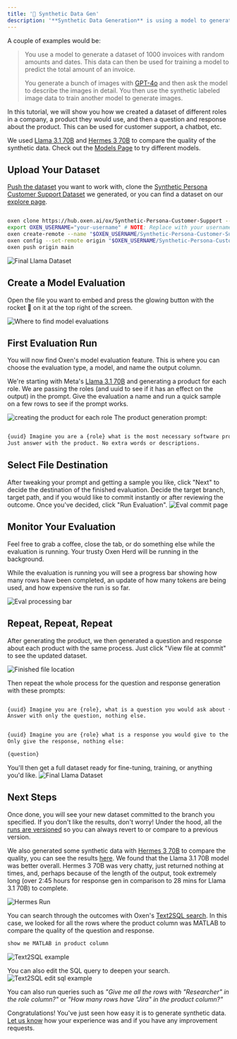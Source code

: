 ```yaml
---
title: '🤖 Synthetic Data Gen'
description: '**Synthetic Data Generation** is using a model to generate data. Instead of just using naturally collected data, you can use a model to augment your data by adding examples, columns, etc. or even generate a completely new dataset.'
---
```



A couple of examples would be:
>
>You use a model to generate a dataset of 1000 invoices with random amounts and dates. This data can then be used for training a model to predict the total amount of an invoice.
>
>You generate a bunch of images with [GPT-4o](https://www.oxen.ai/explore/models#openai) and then ask the model to describe the images in detail. You then use the synthetic labeled image data to train another model to generate images.

In this tutorial, we will show you how we created a dataset of different roles in a company, a product they would use, and then a question and response about the product. This can be used for customer support, a chatbot, etc.
>
We used [Llama 3.1 70B](https://www.oxen.ai/explore/models#fireworks) and [Hermes 3 70B](https://www.oxen.ai/explore/models#lambda) to compare the quality of the synthetic data. Check out the [Models Page](https://www.oxen.ai/explore/models) to try different models.

## Upload Your Dataset

[Push the dataset](/getting-started/learn-the-basics#create-repository) you want to work with, clone the [Synthetic Persona Customer Support Dataset](https://www.oxen.ai/datasets/Synthetic-Persona-Customer-Support) we generated, or you can find a dataset on our [explore page](https://www.oxen.ai/explore).


```bash

oxen clone https://hub.oxen.ai/ox/Synthetic-Persona-Customer-Support --all
export OXEN_USERNAME="your-username" # NOTE: Replace with your username
oxen create-remote --name "$OXEN_USERNAME/Synthetic-Persona-Customer-Support"
oxen config --set-remote origin "$OXEN_USERNAME/Synthetic-Persona-Customer-Support"
oxen push origin main
```

<img
  className="block"
  src="/images/final_llama_data_2.png"
  alt="Final Llama Dataset"
/>

## Create a Model Evaluation

Open the file you want to embed and press the glowing button with the rocket 🚀 on it at the top right of the screen.


<img
  className="block"
  src="/images/rmod_button.png"
  alt="Where to find model evaluations"
/>

## First Evaluation Run

You will now find Oxen's model evaluation feature. This is where you can choose the evaluation type, a model, and name the output column.

We're starting with Meta's [Llama 3.1 70B](https://www.oxen.ai/explore/models#fireworks) and generating a product for each role.
We are passing the roles (and uuid to see if it has an effect on the output) in the prompt.
Give the evaluation a name and run a quick sample on a few rows to see if the prompt works.

<img
  className="block"
  src="/images/synthetic_data_prompt_page.png"
  alt="creating the product for each role"
/>
The product generation prompt:
```bash

{uuid} Imagine you are a {role} what is the most necessary software product you need for your job?
Just answer with the product. No extra words or descriptions.
```

## Select File Destination

After tweaking your prompt and getting a sample you like, click "Next" to decide the destination of the finished evaluation.
Decide the target branch, target path, and if you would like to commit instantly or after reviewing the outcome. Once you've decided, click "Run Evaluation".
<img
  className="block"
  src="/images/syn_data_file_path.png"
  alt="Eval commit page"
/>

## Monitor Your Evaluation

Feel free to grab a coffee, close the tab, or do something else while the evaluation is running. Your trusty Oxen Herd will be running in the background.
>
While the evaluation is running you will see a progress bar showing how many rows have been completed, an update of how many tokens are being used, and how expensive the run is so far.

<img
  className="block"
  src="/images/syn_data_rmod_completing.png"
  alt="Eval processing bar"
/>



## Repeat, Repeat, Repeat


After generating the product, we then generated a question and response about each product with the same process. 
Just click "View file at commit" to see the updated dataset.

<img
  className="block"
  src="/images/synth_file_at_commit.png"
  alt="Finished file location"
/>

Then repeat the whole process for the question and response generation with these prompts:
```bash

{uuid} Imagine you are {role}, what is a question you would ask about {product}?
Answer with only the question, nothing else.
```

```bash

{uuid} Imagine you are {role} what is a response you would give to the question about {product}?
Only give the response, nothing else:

{question}
```
You'll then get a full dataset ready for fine-tuning, training, or anything you'd like.
<img
  className="block"
  src="/images/final_llama_data_2.png"
  alt="Final Llama Dataset"
/>

## Next Steps

Once done, you will see your new dataset committed to the branch you specified. If you don't like the results, don't worry! Under the hood, all the [runs are versioned](https://www.oxen.ai/datasets/Synthetic-Persona-Customer-Support/commits/main) so you can always revert to or compare to a previous version.
>
We also generated some synthetic data with [Hermes 3 70B](https://www.oxen.ai/explore/models#lambda) to compare the quality, you can see the results [here](https://www.oxen.ai/datasets/Synthetic-Persona-Customer-Support).
We found that the Llama 3.1 70B model was better overall. Hermes 3 70B was very chatty, just returned nothing at times, and, perhaps because of the length of the output, took extremely long (over 2:45 hours for response gen in comparison to 28 mins for Llama 3.1 70B) to complete.

<img
  className="block"
  src="/images/hermes-super-long.png"
  alt="Hermes Run"
/>

You can search through the outcomes with Oxen's [Text2SQL search](https://www.oxen.ai/datasets/Synthetic-Persona-Customer-Support/file/main/llama-v.3.1-70B.jsonl?query_id=0554627f-6da2-4d31-97a8-2181cb790b7d).
In this case, we looked for all the rows where the product column was MATLAB to compare the quality of the question and response.

```bash 
show me MATLAB in product column
```

<img
  className="block"
  src="/images/MATLAB-demo-t2s.png"
  alt="Text2SQL example"
/>

You can also edit the SQL query to deepen your search.
<img
  className="block"
  src="/images/edit-sql-example.png"
  alt="Text2SQL edit sql example"
/>


You can also run queries such as *"Give me all the rows with "Researcher" in the role column?"* or *"How many rows have "Jira" in the product column?"*

Congratulations! You've just seen how easy it is to generate synthetic data. [Let us know](https://discord.com/invite/s3tBEn7Ptg) how your experience was and if you have any improvement requests.